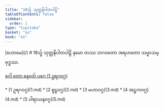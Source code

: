 ```yaml
---
title: "18သ္န် သုတ္တနိပါတပါဠိ"
tableOfContents: false
sidebar:
  order: 1
type: "tipitaka"
basket: "su"
book: "sn"
---
```



<Paragraph type="center" book="sn">
[ဟောမေ](/)
</Paragraph>

<Paragraph type="center" book="sn">
# 18သ္န် သုတ္တနိပါတပါဠိ
</Paragraph>

<Paragraph number="1" type="center" book="sn">
နမော တဿ ဘဂဝတော အရဟတော သမ္မာသမ္ဗုဒ္ဓဿ.

[ဂေါ တော နေxတ် ပဂေ (1 ဥရဂဝဂ္ဂ)](1.md)



</Paragraph>

<TableOfContents book="sn" section="18">
* [1 ဥရဂဝဂ္ဂ](1.md)
* [2 စူဠဝဂ္ဂ](2.md)
* [3 မဟာဝဂ္ဂ](3.md)
* [4 အဋ္ဌကဝဂ္ဂ](4.md)
* [5 ပါရာယနဝဂ္ဂ](5.md)
</TableOfContents>
